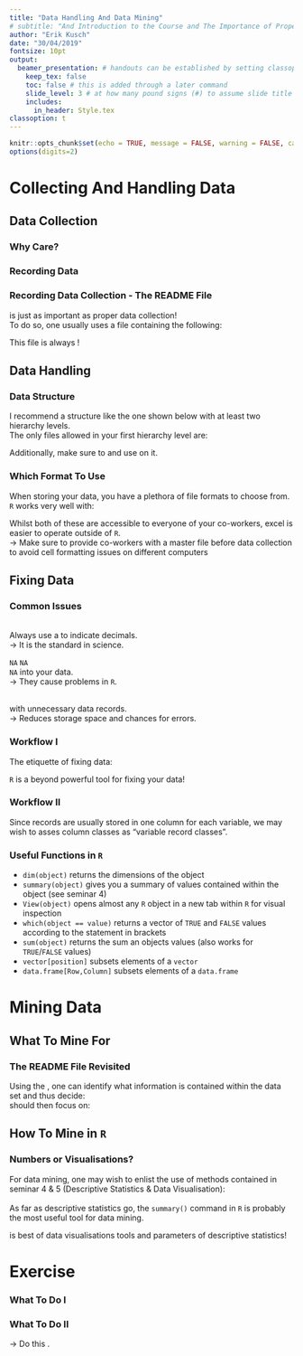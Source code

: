 ```yaml
---
title: "Data Handling And Data Mining"
# subtitle: "And Introduction to the Course and The Importance of Proper Statistics"
author: "Erik Kusch"
date: "30/04/2019"
fontsize: 10pt
output: 
  beamer_presentation: # handouts can be established by setting classoption: "handout" instead of classoption: t
    keep_tex: false
    toc: false # this is added through a later command
    slide_level: 3 # at how many pound signs (#) to assume slide title level
    includes:
      in_header: Style.tex
classoption: t
---
```


```r
knitr::opts_chunk$set(echo = TRUE, message = FALSE, warning = FALSE, cache = TRUE, cache.lazy=TRUE, tidy.opts=list(width.cutoff=20),tidy=TRUE, fig.height=8)
options(digits=2)
```

<!--- ####### TOC (use this if you want ## headers to be included in the toc)--------------------
---------------------------------------  --->

\tableofcontents[subsubsectionstyle=hide]

<!--- ####### Inferential Statistics-------------------------------------------------------------
---------------------------------------  --->
# Collecting And Handling Data
## Data Collection
### Why Care?
\begin{tcolorbox}[colback=burgundy!5,colframe=burgundy!40!black,title=]
\centering \textit{Biostatisticians often use 70\% of their time to handle data and just 30\% to actually analyse it.}
\end{tcolorbox}

\begincols[T]
  \begincol{.5\linewidth}
  \pause
    \textbf{Why care?} 
    \begin{itemize}
    \item Proper data collection and data handling ensure accurate results
    \item Proper data collection cuts down on data handling time
    \item Proper data handling will make reproducing an analysis much easier
    \end{itemize}
  \endcol
  \begincol{.5\linewidth}
  \pause
  \textbf{What to consider?} 
    \begin{itemize}
    \item Which data format to use
    \item What kind of data to record
    \item How data values are recorded/stored
    \item What kind of data values are feasible
    \end{itemize}
  \endcol
\endcols

### Recording Data
\textbf{Guidelines for data recording:}
\begin{itemize}
\pause
  \item When collecting categorical data, know what values the variables are allowed to take
\pause
  \item When collecting continuous data, know which range the variable values can fall into
\pause
  \item Make sure everyone involved in data collection is on the same page
\pause
  \item Make regular back-ups of your data set
\end{itemize}

### Recording Data Collection - The README File
\textbf{Documenting data recording} is just as important as proper data collection!  
\vspace{10pt}
\pause
To do so, one usually uses a \textbf{README} file containing the following:
\begin{itemize}
  \item Project Name and Summary
  \item Primary contact information
  \item Your name and title (if you aren't the primary contact)
  \item Other people working on the project
  \item Location of data and supporting info
  \item Organization and naming conventions used for the data
  \item Any previous work on the project and where its located
  \item Funding information
\end{itemize}
\pause
\centering This file is always \textbf{saved in conjunction with the actual data set}!

## Data Handling
### Data Structure
I recommend a structure like the one shown below with at least two hierarchy levels.  
\vspace{5pt}
\pause
The only files allowed in your first hierarchy level are:
\begin{itemize}
\item R master file
\item Manuscript master file
\end{itemize}

\centering \includegraphics[width=0.8\linewidth]{Figures/Hierarchy.jpg}

\pause
Additionally, make sure to \textbf{back-up your project folder frequently} and use \textbf{version control} on it.

### Which Format To Use
When storing your data, you have a plethora of file formats to choose from.  
\hfill \linebreak
\pause
`R` works very well with:  
\begin{itemize}
\item excel files (.xls, .xlsx, .csv)  
\item text files (.txt)
\end{itemize}
\hfill \linebreak
\pause
Whilst both of these are accessible to everyone of your co-workers, excel is easier to operate outside of `R`.  
\vspace{5pt}
\pause
$\rightarrow$ Make sure to provide co-workers with a master file before data collection to avoid cell formatting issues on different computers

## Fixing Data
### Common Issues
\pause
\textbf{The Decimals}  
\pause
Always use a \textit{dot} to indicate decimals.  
$\rightarrow$ It is the standard in science.
  
\pause
\hfill \linebreak
\textbf{To} `NA` \textbf{Or Not To} `NA`\textbf{?}  
\pause
\textit{Never enter} `NA` \textit{values manually} into your data.  
$\rightarrow$ They cause problems in `R`.
  
\pause
\hfill \linebreak
\textbf{Redundancy Or Sparsity?}  
\pause
\textit{Don't clutter data} with unnecessary data records.  
$\rightarrow$ Reduces storage space and chances for errors.


### Workflow I
\begin{center}
\textit{No data set is ever perfect (except fabricated ones)!}
\end{center}
  
\hfill \linebreak
\pause
The etiquette of fixing data:
\begin{itemize}
\pause
\item \textbf{Never overwrite/alter} your original data file 
\pause
\item \textbf{Never} apply fixes by hand (you completely break the process of reproducibility by doing so)
\end{itemize}

\hfill \linebreak
\pause
\centering `R` is a beyond powerful tool for fixing your data!

### Workflow II
\begin{center}
Fixing an data set is usually a \textbf{two-step} process:
\end{center}
  
\begincols[T]
  \begincol{.5\linewidth}
  \pause
    \textbf{Column/Variable Class}
    \begin{itemize}
      \item Variable record classes are paramount to get right for specific analyses in R.
      \item Before data recording is done, we should already have a desired variable record class for each variable's records.
    \end{itemize} 
\endcol
\begincol{.5\linewidth}
    \pause
    \textbf{Column/Variable Content/Values}
    \begin{itemize}
      \item Typos and the like can often lead to false data/variable records and need to be fixed or removed for dependable results to be obtained.
    \end{itemize} 
\endcol
\endcols
\vspace{0.5cm}
Since records are usually stored in one column for each variable, we may wish to asses column classes as "variable record classes".


### Useful Functions in `R`
- `dim(object)` returns the dimensions of the object  
\vspace{4pt}
\pause
- `summary(object)` gives you a summary of values contained within the object (see seminar 4)  
\vspace{4pt}
\pause
- `View(object)` opens almost any `R` object in a new tab within `R` for visual inspection  
\vspace{4pt}
\pause
- `which(object == value)` returns a vector of `TRUE` and `FALSE` values according to the statement in brackets  
\vspace{4pt}
\pause
- `sum(object)` returns the sum an objects values (also works for `TRUE`/`FALSE` values)  
\vspace{4pt}
\pause
- `vector[position]` subsets elements of a `vector`  
\vspace{4pt}
\pause
- `data.frame[Row,Column]` subsets elements of a `data.frame`

# Mining Data
## What To Mine For
### The README File Revisited
Using the \textbf{README file}, one can identify what information is contained within the data set and thus decide:  
\begin{itemize}
\pause
\item What type/class a data record should be of
\pause
\item Which variables may be redundant
\pause
\item Which data records exceed their variable-specific feasible thresholds
\pause
\item Where to get comparative data sets from
\end{itemize}
\hfill \linebreak
\pause
\textbf{Data Mining} should then focus on:
\begin{itemize}
\pause
\item \textit{Identifying problems} within the data records
\pause
\item \textit{Explorative} data analyses
\end{itemize}

## How To Mine in `R`
### Numbers or Visualisations?
For data mining, one may wish to enlist the use of methods contained in seminar 4 \& 5 (Descriptive Statistics \& Data Visualisation):  
\vspace{10pt}
\begincols[T]
  \begincol{.5\linewidth}
  \pause
  \textbf{Descriptive Statistics:}  
    As far as descriptive statistics go, the `summary()` command in `R` is probably the most useful tool for data mining.
  \endcol
  \begincol{.5\linewidth}
  \pause
  \textbf{Data Visualisations:}
    \begin{itemize}
    \item Histograms
    \item Scatter plots
    \end{itemize}
  \endcol
\endcols
\vspace{20pt}
\pause
\centering \textbf{Holistic data mining} is best \textbf{achieved using a combination} of data visualisations tools and parameters of descriptive statistics!

# Exercise
### What To Do I
\small
\begincols[T]
\begincol{.5\linewidth}
\pause
  \textbf{Data Loading}
    \begin{itemize}
    \item The data is located at \url{https://github.com/ErikKusch/An-Introduction-to-Biostatistics-Using-R}
    \item The file is called SparrowData.xls (also available as SparrowData.rar)
    \end{itemize}
\pause
  \textbf{Expectations}
    \begin{itemize}
    \item Browse the README file to get a feeling for the variables contained within our data set.
    \item Write down your expectations of data range and variable mode within R.
    \end{itemize}
\endcol
\begincol{.5\linewidth}
\pause
  \textbf{Inspection}
    \begin{itemize}
    \item Use common functions to get a feeling for the data set.
    \item Can you spot some data errors right away?
    \item Do \textbf{not} do this in Excel.
    \end{itemize}
\endcol
\endcols

### What To Do II
\small
\begincols[T]
  \begincol{.5\linewidth}
    \pause
    \textbf{Column/Variable Class}
    \begin{itemize}
      \item Find columns whose record classes do not match up with your educated expectation
      \item Transform these column classes
    \end{itemize} 
    \pause
    \textbf{Column/Variable Content/Values}
    \begin{itemize}
      \item Identify columns which, after fixing their record class, still exhibit faulty/unreasonable values.
      \item Decide what to do about them.
    \end{itemize}
\endcol
\begincol{.5\linewidth}
    \pause
    \textbf{Redundancy}
    \begin{itemize}
      \item Remove columns from the data set which are not needed because their information is contained in another column or are unnecessarily bloating the data set.
    \end{itemize} 
    \pause
    \vspace{1cm}
    $\rightarrow$ Do this \textbf{variable by variable}.
\endcol
\endcols

